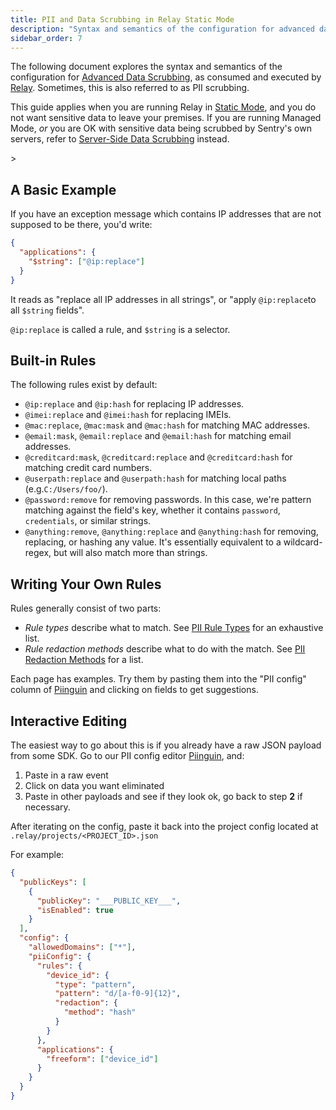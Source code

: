 ```yaml
---
title: PII and Data Scrubbing in Relay Static Mode
description: "Syntax and semantics of the configuration for advanced data scrubbing, as consumed and executed by Relay."
sidebar_order: 7
---
```


The following document explores the syntax and semantics of the configuration for [Advanced Data Scrubbing], as consumed and executed by [Relay]. Sometimes, this is also referred to as PII scrubbing.

<Alert>

This guide applies when you are running Relay in [Static Mode](/product/relay/modes/), and you do not want sensitive data to leave your premises.
If you are running Managed Mode, _or_ you are OK with sensitive data being scrubbed by Sentry's own servers, refer to [Server-Side Data Scrubbing](/security-legal-pii/scrubbing/server-side-scrubbing/) instead.

</Alert>>

## A Basic Example

If you have an exception message which contains IP addresses that are not supposed to be there, you'd write:

```json
{
  "applications": {
    "$string": ["@ip:replace"]
  }
}
```

It reads as "replace all IP addresses in all strings", or "apply `@ip:replace`to all `$string` fields".

`@ip:replace` is called a rule, and `$string` is a selector.

## Built-in Rules

The following rules exist by default:

- `@ip:replace` and `@ip:hash` for replacing IP addresses.
- `@imei:replace` and `@imei:hash` for replacing IMEIs.
- `@mac:replace`, `@mac:mask` and `@mac:hash` for matching MAC addresses.
- `@email:mask`, `@email:replace` and `@email:hash` for matching email addresses.
- `@creditcard:mask`, `@creditcard:replace` and `@creditcard:hash` for matching credit card numbers.
- `@userpath:replace` and `@userpath:hash` for matching local paths (e.g.`C:/Users/foo/`).
- `@password:remove` for removing passwords. In this case, we're pattern matching against the field's key, whether it contains `password`, `credentials`, or similar strings.
- `@anything:remove`, `@anything:replace` and `@anything:hash` for removing, replacing, or hashing any value. It's essentially equivalent to a wildcard-regex, but will also match more than strings.

## Writing Your Own Rules

Rules generally consist of two parts:

- _Rule types_ describe what to match. See <a class href="https://develop.sentry.dev/pii/types/">PII Rule Types</a> for an exhaustive list.
- _Rule redaction methods_ describe what to do with the match. See <a class href="https://develop.sentry.dev/pii/methods/">PII Redaction Methods</a> for a list.

Each page has examples. Try them by pasting them into the
"PII config" column of [Piinguin] and clicking on fields to get suggestions.

## Interactive Editing

The easiest way to go about this is if you already have a raw JSON payload from some SDK. Go to our PII config editor [Piinguin], and:

1. Paste in a raw event
2. Click on data you want eliminated
3. Paste in other payloads and see if they look ok, go back to step **2** if necessary.

After iterating on the config, paste it back into the project config located at `.relay/projects/<PROJECT_ID>.json`

For example:

```json
{
  "publicKeys": [
    {
      "publicKey": "___PUBLIC_KEY___",
      "isEnabled": true
    }
  ],
  "config": {
    "allowedDomains": ["*"],
    "piiConfig": {
      "rules": {
        "device_id": {
          "type": "pattern",
          "pattern": "d/[a-f0-9]{12}",
          "redaction": {
            "method": "hash"
          }
        }
      },
      "applications": {
        "freeform": ["device_id"]
      }
    }
  }
}
```

[advanced data scrubbing]: /platform-redirect/?next=/data-management/advanced-datascrubbing/
[relay]: https://github.com/getsentry/relay
[piinguin]: https://getsentry.github.io/piinguin
